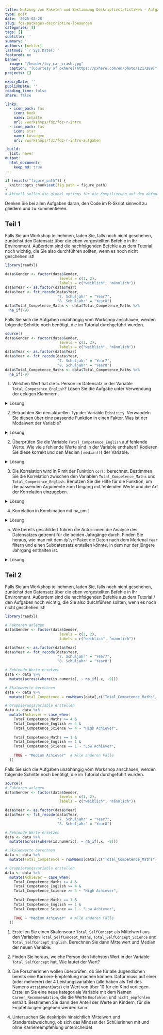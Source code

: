 ```yaml
---
title: Nutzung von Paketen und Bestimmung Deskriptivstatistiken - Aufgaben
type: post
date: '2025-02-28' 
slug: fdz-packages-descriptive-loesungen 
categories: [] 
tags: [] 
subtitle: ''
summary: '' 
authors: [nehler] 
lastmod: '`r Sys.Date()`'
featured: no
banner:
  image: "/header/toy_car_crash.jpg"
  caption: "[Courtesy of pxhere](https://pxhere.com/en/photo/1217289)"
projects: []

expiryDate: ''
publishDate: ''
reading_time: false
share: false

links:
  - icon_pack: fas
    icon: book
    name: Inhalte
    url: /workshops/fdz/fdz-r-intro
  - icon_pack: fas
    icon: star
    name: Lösungen
    url: /workshops/fdz/fdz-r-intro-aufgaben

_build:
  list: never
output:
  html_document:
    keep_md: true
---
```




```r
if (exists("figure_path")) {
  knitr::opts_chunk$set(fig.path = figure_path)
}
# Aktuell sollen die global options für die Kompilierung auf den default Einstellungen gelassen werden
```



Denken Sie bei allen Aufgaben daran, den Code im R-Skript sinnvoll zu gliedern und zu kommentieren.

## Teil 1

Falls Sie am Workshop teilnehmen, laden Sie, falls noch nicht geschehen, zunächst den Datensatz über die eben vorgestellten Befehle in Ihr Environment. Außerdem sind die nachfolgenden Befehle aus dem Tutorial noch wichtig, die Sie also durchführen sollten, wenn es noch nicht geschehen ist!

```r
library(readxl)

data$Gender <- factor(data$Gender, 
                         levels = c(1, 2),
                         labels = c("weiblich", "männlich"))
data$Year <- as.factor(data$Year)
data$Year <- fct_recode(data$Year, 
                        "7. Schuljahr" = "Year7",
                        "8. Schuljahr" = "Year8")
data$Total_Competence_Maths <- data$Total_Competence_Maths %>% 
  na_if(-9)
``` 

Falls Sie sich die Aufgaben unabhängig vom Workshop anschauen, werden folgende Schritte noch benötigt, die im Tutorial durchgeführt wurden.

```r
source()
data$Gender <- factor(data$Gender, 
                         levels = c(1, 2),
                         labels = c("weiblich", "männlich"))
data$Year <- as.factor(data$Year)
data$Year <- fct_recode(data$Year, 
                        "7. Schuljahr" = "Year7",
                        "8. Schuljahr" = "Year8")
data$Total_Competence_Maths <- data$Total_Competence_Maths %>% 
  na_if(-9)
```


1. Welchen Wert hat die 5. Person im Datensatz in der Variable `Total_Competence_English`? Lösen Sie die Aufgabe unter Verwendung der eckigen Klammern.

<details><summary>Lösung</summary>
Im Gegensatz zu dem Vorgehen im Tutorial wählen wir hier sowohl eine spezifische Zeile als auch eine spezifische Spalte aus. Wir müssen also vor und hinter dem Komma die entsprechenden Indizes angeben. Für die Spalte verwenden wir den Variablennamen, da es schneller ist, als die Spalte herauszufinden.

```r
##### Aufgabe 1 -----
data[5, "Total_Competence_English"] # Wert der 5. Person in der Variable Total_Competence_English
```

</details>

2. Betrachten Sie den aktuellen Typ der Variable `Ethnicity`. Verwandeln Sie diesen über eine passende Funktion in einen Faktor. Was ist der Modalwert der Variable?

<details><summary>Lösung</summary>

```r
#### Aufgaben des Tutorials zur Einführung von RStudio und R ----
##### Aufgabe 1 -----
2 + 60 / 5 # Ausführung Rechenoperation
```

</details>


2. Überprüfen Sie die Variable `Total_Competence_English` auf fehlende Werte. Wie viele fehlende Werte sind in der Variable enthalten? Kodieren Sie diese korrekt und den Median ( `median()`) der Variable.

<details><summary>Lösung</summary>

Bei der Lösung kommen die logischen Operatoren `==` zum Einsatz, um zwei Rechenoperationen miteinander zu vergleichen. Hier muss besonders darauf geachtet werden, dass die Berechnung zuerst durchgeführt wird und dann der Vergleich stattfindet. Dies erreicht man, indem man die Berechnung in Klammern setzt.

```r
##### Aufgabe 2 -----
(2 + 60 / 5) == (3 * 29) # logischer Vergleich zweier Rechenoperationen
(2 + 60 / 5) == (70 / 5) # logischer Vergleich zweier Rechenoperationen
```

</details>



3. Die Korrelation wird in R mit der Funktion `cor()` berechnet. Bestimmen Sie die Korrelation zwischen den Variablen `Total_Competence_Maths` und `Total_Competence_English`. Benutzen Sie die Hilfe für die Funktion, um die passenden Argumente zum Umgang mit fehlenden Werte und die Art der Korrelation einzugeben.

<details><summary>Lösung</summary>

```r
##### Aufgabe 3 -----
zahl <- round(sqrt(115), digits = 0) # Berechnung und Rundung der Quadratwurzel von 115
```

</details>

4. Korrelation in Kombination mit na_omit

<details><summary>Lösung</summary>
Die einfachste Funktion zum Bestimmen des Betrags einer Zahl ist `abs()`. 

```r
##### Aufgabe 4 -----
abs(-5) # Berechnung des Betrags einer Zahl
```

</details>

5. Wie bereits geschildert führen die Autor:innen die Analyse des Datensatzes getrennt für die beiden Jahrgänge durch. Finden Sie heraus, wie man mit dem `dplyr`-Paket die Daten nach dem Merkmal `Year` filtern und einen Subdatensatz erstellen könnte, in dem nur der jüngere Jahrgang enthalten ist.

<details><summary>Lösung</summary>

```r
##### Aufgabe 5 -----
sqrt(-1)  # Betrachten der Warnung
```

Die Warnung entsteht, da die Quadratwurzel von negativen Zahlen in der reellen Zahlenmenge nicht definiert ist. Hier gibt R ähnlich wie im Tutorial aus, dass die Lösung `NaN` - also "Not a Number" ist.

</details>





## Teil 2

Falls Sie am Workshop teilnehmen, laden Sie, falls noch nicht geschehen, zunächst den Datensatz über die eben vorgestellten Befehle in Ihr Environment. Außerdem sind die nachfolgenden Befehle aus dem Tutorial / den Aufgaben noch wichtig, die Sie also durchführen sollten, wenn es noch nicht geschehen ist!

```r
library(readxl)

# Faktoren anlegen
data$Gender <- factor(data$Gender, 
                         levels = c(1, 2),
                         labels = c("weiblich", "männlich"))

data$Year <- as.factor(data$Year)
data$Year <- fct_recode(data$Year, 
                        "7. Schuljahr" = "Year7",
                        "8. Schuljahr" = "Year8")

# Fehlende Werte ersetzen
data <- data %>%
  mutate(across(where(is.numeric), ~ na_if(.x, -9)))

# Skalenwerte berechnen
data <- data %>%
  mutate(Total_Competence = rowMeans(data[,c("Total_Competence_Maths", "Total_Competence_English", "Total_Competence_Science")]))

# Gruppierungsvariable erstellen
data <- data %>%
  mutate(Achiever = case_when(
    Total_Competence_Maths >= 4 & 
    Total_Competence_English >= 4 & 
    Total_Competence_Science >= 4 ~ "High Achiever",
    
    Total_Competence_Maths == 1 & 
    Total_Competence_English == 1 & 
    Total_Competence_Science == 1 ~ "Low Achiever",
    
    TRUE ~ "Medium Achiever"  # Alle anderen Fälle
  ))
``` 

Falls Sie sich die Aufgaben unabhängig vom Workshop anschauen, werden folgende Schritte noch benötigt, die im Tutorial durchgeführt wurden.

```r
source()
# Faktoren anlegen
data$Gender <- factor(data$Gender, 
                         levels = c(1, 2),
                         labels = c("weiblich", "männlich"))

data$Year <- as.factor(data$Year)
data$Year <- fct_recode(data$Year, 
                        "7. Schuljahr" = "Year7",
                        "8. Schuljahr" = "Year8")

# Fehlende Werte ersetzen
data <- data %>%
  mutate(across(where(is.numeric), ~ na_if(.x, -9)))

# Skalenwerte berechnen
data <- data %>%
  mutate(Total_Competence = rowMeans(data[,c("Total_Competence_Maths", "Total_Competence_English", "Total_Competence_Science")]))

# Gruppierungsvariable erstellen
data <- data %>%
  mutate(Achiever = case_when(
    Total_Competence_Maths >= 4 & 
    Total_Competence_English >= 4 & 
    Total_Competence_Science >= 4 ~ "High Achiever",
    
    Total_Competence_Maths == 1 & 
    Total_Competence_English == 1 & 
    Total_Competence_Science == 1 ~ "Low Achiever",
    
    TRUE ~ "Medium Achiever"  # Alle anderen Fälle
  ))

```


1. Erstellen Sie einen Skalenscore `Total_SelfConcept` als Mittelwert aus den Variablen `Total_SelfConcept_Maths`, `Total_SelfConcept_Science` und `Total_SelfConcept_English`. Berechnen Sie dann Mittelwert und Median der neuen Variable.


2. Finden Sie heraus, welche Person den höchsten Wert in der Variable `Total_SelfConcept` hat. Wie lautet der Wert?


3. Die Forscherinnen wollen überprüfen, ob Sie für alle Jugendlichen bereits eine Karriere-Empfehlung machen können. Dafür muss auf einer (oder mehrerer) der 4 Leistungsvariablen (alle haben als Teil des Namens `AttainmentData`) ein Wert von über 10 für ein Kind vorliegen. Erstellen Sie eine neue kategoriale Variable mit dem Namen `Career_Recommendation`, die die Werte `Empfohlen` und `nicht_empfohlen` enthält. Bestimmen Sie dann den Anteil der Werte an Kindern, für die Empfehlungen gegeben werden kann.


4. Untersuchen Sie deskriptiv hinsichtlich Mittelwert und Standardabweichung, ob sich das Mindset der Schülerinnen mit und ohne Karriereempfehlung unterscheidet.


